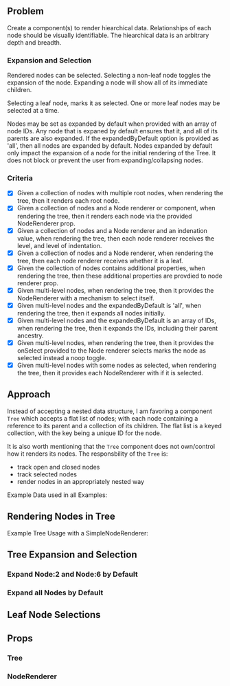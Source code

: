 
<Meta title="2020-02-28: Tree" />

<KataHeader name="Tree" />

## Problem

Create a component(s) to render hiearchical data. Relationships of each node should be visually identifiable. The hiearchical data is an arbitrary depth and breadth.

### Expansion and Selection

Rendered nodes can be selected. Selecting a non-leaf node toggles the expansion of the node. Expanding a node will show all of its immediate children.

Selecting a leaf node, marks it as selected. One or more leaf nodes may be selected at a time.

Nodes may be set as expanded by default when provided with an array of node IDs. Any node that is expaned by default ensures that it, and all of its parents are also expanded. If the expandedByDefault option is provided as 'all', then all nodes are expanded by default. Nodes expanded by default only impact the expansion of a node for the initial rendering of the Tree. It does not block or prevent the user from expanding/collapsing nodes.

### Criteria

- [x] Given a collection of nodes with multiple root nodes, when rendering the tree, then it renders each root node.
- [x] Given a collection of nodes and a Node renderer or component, when rendering the tree, then it renders each node via the provided NodeRenderer prop.
- [x] Given a collection of nodes and a Node renderer and an indenation value, when rendering the tree, then each node renderer receives the level, and level of indentation.
- [x] Given a collection of nodes and a Node renderer, when rendering the tree, then each node renderer receives whether it is a leaf.
- [x] Given the collection of nodes contains additional properties, when rendering the tree, then these additional properties are provdied to node renderer prop.
- [x] Given multi-level nodes, when rendering the tree, then it provides the NodeRenderer with a mechanism to select itself.
- [x] Given multi-level nodes and the expandedByDefault is 'all', when rendering the tree, then it expands all nodes initially.
- [x] Given multi-level nodes and the expandedByDefault is an array of IDs, when rendering the tree, then it expands the IDs, including their parent ancestry.
- [x] Given multi-level nodes, when rendering the tree, then it provides the onSelect provided to the Node renderer selects marks the node as selected instead a noop toggle.
- [x] Given multi-level nodes with some nodes as selected, when rendering the tree, then it provides each NodeRenderer with if it is selected.

## Approach

Instead of accepting a nested data structure, I am favoring a component `Tree` which accepts a flat list of nodes; with each node containing a reference to its parent and a collection of its children. The flat list is a keyed collection, with the key being a unique ID for the node.

It is also worth mentioning that the `Tree` component does not own/control how it renders its nodes. The responsbility of the `Tree` is:

- track open and closed nodes
- track selected nodes
- render nodes in an appropriately nested way

Example Data used in all Examples:

<CodeBlock language="js" code={nodesSrc} />

## Rendering Nodes in Tree

Example Tree Usage with a SimpleNodeRenderer:

<Preview>
  <Tree nodes={nodes} NodeRenderer={SimpleNodeRenderer} />
</Preview>

<CodeBlock language="js" code={simpleNodeRendererSrc} />

## Tree Expansion and Selection

### Expand Node:2 and Node:6 by Default

<Preview>
  <Tree
    expandedByDefault={['Node:2', 'Node:6']}
    NodeRenderer={ExpansionNodeRenderer}
    nodes={nodes}
  />
</Preview>

<CodeBlock language="tsx" code={expansionNodeRendererSrc} />

### Expand all Nodes by Default

<Preview>
  <Tree
    expandedByDefault="all"
    NodeRenderer={ExpansionNodeRenderer}
    nodes={nodes}
  />
</Preview>

## Leaf Node Selections

<Preview>
  <TrackSelectedNodes nodes={nodes} />
</Preview>

<CodeBlock language="tsx" code={trackSelectedNodesSrc} />

## Props

### Tree

<Props of={Tree} />

### NodeRenderer

<Props of={SimpleNodeRenderer} />
